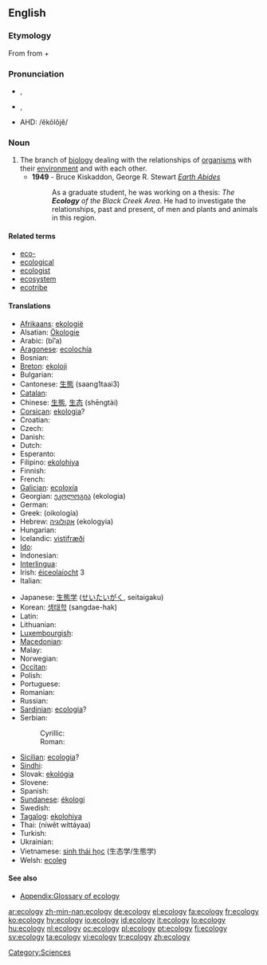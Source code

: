 {{wikipedia}}
==English==

===Etymology===
From {{etyl|de|en}} {{term|ökologie|lang=de}} from {{etyl|grc|en}} {{term|οἶκος||house|tr=oikos|lang=grc|sc=polytonic}} + {{term|-λογία||study of|tr=-logia|lang=grc|sc=polytonic}}

===Pronunciation===
* {{IPA|/i.ˈka.lə.dʒi/}}, {{SAMPA|/i."ka.l@.dZi/}}
* {{IPA|/ɪ.ˈkɒlə.dʒɪ/}}, {{SAMPA|/I."kQ.l@.dZI/}}
* AHD: /ĕkŏlŏjĕ/

===Noun===
{{en-noun|ecologies|-}}

# The branch of [[biology]] dealing with the relationships of [[organism]]s with their [[environment]] and with each other.
#* '''1949''' - Bruce Kiskaddon, George R. Stewart ''[[w:Earth_Abides|Earth Abides]]''
#*: As a graduate student, he was working on a thesis: ''The '''Ecology''' of the Black Creek Area''.  He had to investigate the relationships, past and present, of men and plants and animals in this region.

====Related terms====
* [[eco-]]
* [[ecological]]
* [[ecologist]]
* [[ecosystem]]
* [[ecotribe]]

====Translations====
{{trans-top|branch of biology}}
* [[Afrikaans]]: [[ekologië]] {{f}}
* Alsatian: [[Ökologie]] {{f}}
* Arabic: {{Arab|[[بيئة]]}} (bī’a) {{f}}
* [[Aragonese]]: [[ecolochía]] {{f}}
* Bosnian: {{t+|bs|ekologija|f}}
* [[Breton]]: [[ekoloji]] {{f}}
* Bulgarian: {{t+|bg|екология|f|tr=ekologija|sc=Cyrl}}
* Cantonese: [[生態]] (saang1taai3)
* [[Catalan]]: {{t-|ca|ecologia|f}}
* Chinese: [[生態]], [[生态]] (shēngtài)
* [[Corsican]]: [[ekologia]]?
* Croatian: {{t+|hr|ekologija|f}}
* Czech: {{t+|cs|ekologie|f}}
* Danish: {{t+|da|økologi|c}}
* Dutch: {{t+|nl|ecologie|f}}
* Esperanto: {{t-|eo|ekologio|xs=Esperanto}}
* Filipino: [[ekolohiya]]
* Finnish: {{t-|fi|ekologia}}
* French: {{t+|fr|écologie|f}}
* [[Galician]]: [[ecoloxía]] {{f}}
* Georgian: [[ეკოლოგია]] (ekologia)
* German: {{t+|de|Ökologie|f}}
* Greek: {{t+|el|οικολογία|f|sc=Grek}} (oikología)
* Hebrew: [[אקולוגיה]] (ekologyia) {{f}}
* Hungarian: {{t|hu|ökológia}}
* Icelandic: [[vistifræði]] {{n}}
* [[Ido]]: {{t+|io|ekologio|xs=Ido}}
* Indonesian: {{t-|id|ekologi|xs=Indonesian}}
* [[Interlingua]]: {{t-|ia|ecologia|xs=Interlingua}}
* Irish: [[éiceolaíocht]] {{f}} 3
* Italian: {{t+|it|ecologia|f}}
{{trans-mid}}
* Japanese: [[生態学]] ([[せいたいがく]], seitaigaku)
* Korean: [[생태학]] (sangdae-hak)
* Latin: {{t-|la|oecologia|f}}
* Lithuanian: {{t-|lt|ekologija|f|xs=Lithuanian}}
* [[Luxembourgish]]: {{t-|lb|Ökologie|f|xs=Luxembourgish}}
* [[Macedonian]]: {{t-|mk|екологија|f|sc=Cyrl|xs=Macedonian}}
* Malay: {{t-|ms|ekologi|xs=Malay}}
* Norwegian: {{t+|no|økologi|m}}
* [[Occitan]]: {{t+|oc|ecologia|f|xs=Occitan}}
* Polish: {{t-|pl|ekologia|f}}
* Portuguese: {{t+|pt|ecologia|f}}
* Romanian: {{t-|ro|ecologie|f}}
* Russian: {{t+|ru|экология|f|tr=ekológija|sc=Cyrl}}
* [[Sardinian]]: [[ecologia]]? {{f}}
* Serbian:
*: Cyrillic: {{t-|sr|екологија|f|sc=Cyrl}}
*: Roman: {{t-|sr|ekologija|f}}
* [[Sicilian]]: [[ecologia]]? {{f}}
* [[Sindhi]]: {{sd-Arab|[[سهجياڀياس|سَهِجِياڀياس]]}} {{m}}
* Slovak: [[ekológia]] {{f}}
* Slovene: {{t+|sl|ekologija|f}}
* Spanish: {{t+|es|ecología|f}}
* [[Sundanese]]: [[ékologi]]
* Swedish: {{t+|sv|ekologi|c}}
* [[Tagalog]]: [[ekolohiya]]
* Thai: {{Thai|[[นิเวศวิทยา]]}} (níwêt wíttáyaa)
* Turkish: {{t-|tr|ekologi}}
* Ukrainian: {{t+|uk|екологія|f|tr=ekologija|sc=Cyrl|xs=Ukrainian}}
* Vietnamese: [[sinh thái học]] (生态学/生態学)
* Welsh: [[ecoleg]]
{{trans-bottom}}

====See also====
* [[Appendix:Glossary of ecology]]

[[Category:Sciences]]

[[ar:ecology]]
[[zh-min-nan:ecology]]
[[de:ecology]]
[[el:ecology]]
[[fa:ecology]]
[[fr:ecology]]
[[ko:ecology]]
[[hy:ecology]]
[[io:ecology]]
[[id:ecology]]
[[it:ecology]]
[[lo:ecology]]
[[hu:ecology]]
[[nl:ecology]]
[[oc:ecology]]
[[pl:ecology]]
[[pt:ecology]]
[[fi:ecology]]
[[sv:ecology]]
[[ta:ecology]]
[[vi:ecology]]
[[tr:ecology]]
[[zh:ecology]]